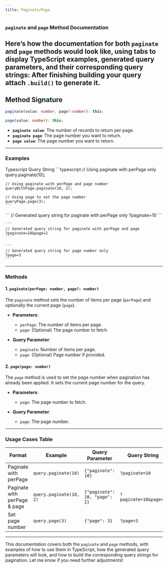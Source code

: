 ```yaml
---
title: Paginate/Page
---
```

### `paginate` and `page` Method Documentation
Here’s how the documentation for both `paginate` and `page` methods would look like, using tabs to display TypeScript examples, generated query parameters, and their corresponding query strings:
<Note type="note" title="Note">
  **After finishing building your query attach `.build()` to generate it.**
</Note>
---
## Method Signature

```typescript
paginate(value: number, page?:number): this;

page(value: number): this;
```

- **`paginate value`**: The number of records to return per page.
- **`paginate page`**: The page number you want to return.
- **`page value`**: The page number you want to return.

---
### Examples

<Tabs defaultValue="ts" className="pt-5 pb-1">
  <TabsList>
    <TabsTrigger value="ts">Typescript</TabsTrigger>
    <TabsTrigger value="string">Query String</TabsTrigger>
  </TabsList>

  <TabsContent value="ts">
    ```typescript
    // Using paginate with perPage only
    query.paginate(10);

    // Using paginate with perPage and page number
    queryWithPage.paginate(10, 2);

    // Using page to set the page number
    queryPage.page(3);
    ```
  </TabsContent>

  <TabsContent value="string">
    ```
    // Generated query string for paginate with perPage only
    ?paginate=10
    ```

    ```
    // Generated query string for paginate with perPage and page
    ?paginate=10&page=2
    ```

    ```
    // Generated query string for page number only
    ?page=3
    ```
  </TabsContent>
</Tabs>

---

### Methods

#### 1. `paginate(perPage: number, page?: number)`

The `paginate` method sets the number of items per page (`perPage`) and optionally the current page (`page`).

- **Parameters**:
  - `perPage`: The number of items per page.
  - `page`: (Optional) The page number to fetch.

- **Query Parameter**:
  - `paginate`: Number of items per page.
  - `page`: (Optional) Page number if provided.

#### 2. `page(page: number)`

The `page` method is used to set the page number when pagination has already been applied. It sets the current page number for the query.

- **Parameters**:
  - `page`: The page number to fetch.

- **Query Parameter**:
  - `page`: The page number.

---

### Usage Cases Table

| Format                  | Example                                  | Query Parameter                                    | Query String                           |
|-------------------------|------------------------------------------|---------------------------------------------------|----------------------------------------|
| Paginate with perPage    | `query.paginate(10)`                     | `{"paginate": 10}`                                | `?paginate=10`                         |
| Paginate with perPage & page | `query.paginate(10, 2)`                | `{"paginate": 10, "page": 2}`                     | `?paginate=10&page=2`                  |
| Set page number          | `query.page(3)`                          | `{"page": 3}`                                    | `?page=3`                              |

---

This documentation covers both the `paginate` and `page` methods, with examples of how to use them in TypeScript, how the generated query parameters will look, and how to build the corresponding query strings for pagination. Let me know if you need further adjustments!